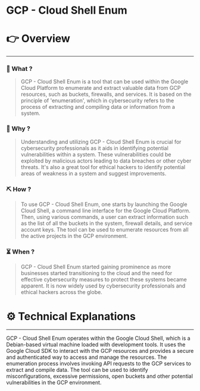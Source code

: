 # GCP - Cloud Shell Enum


# 👉 Overview

---

### 👀 What ?

> GCP - Cloud Shell Enum is a tool that can be used within the Google Cloud Platform to enumerate and extract valuable data from GCP resources, such as buckets, firewalls, and services. It is based on the principle of 'enumeration', which in cybersecurity refers to the process of extracting and compiling data or information from a system.
> 

### 🧐 Why ?

> Understanding and utilizing GCP - Cloud Shell Enum is crucial for cybersecurity professionals as it aids in identifying potential vulnerabilities within a system. These vulnerabilities could be exploited by malicious actors leading to data breaches or other cyber threats. It's also a great tool for ethical hackers to identify potential areas of weakness in a system and suggest improvements.
> 

### ⛏️ How ?

> To use GCP - Cloud Shell Enum, one starts by launching the Google Cloud Shell, a command line interface for the Google Cloud Platform. Then, using various commands, a user can extract information such as the list of all the buckets in the system, firewall details, and service account keys. The tool can be used to enumerate resources from all the active projects in the GCP environment.
> 

### ⏳ When ?

> GCP - Cloud Shell Enum started gaining prominence as more businesses started transitioning to the cloud and the need for effective cybersecurity measures to protect these systems became apparent. It is now widely used by cybersecurity professionals and ethical hackers across the globe.
> 

# ⚙️ Technical Explanations

---

GCP - Cloud Shell Enum operates within the Google Cloud Shell, which is a Debian-based virtual machine loaded with development tools. It uses the Google Cloud SDK to interact with the GCP resources and provides a secure and authenticated way to access and manage the resources. The enumeration process involves invoking API requests to the GCP services to extract and compile data. The tool can be used to identify misconfigurations, excessive permissions, open buckets and other potential vulnerabilities in the GCP environment.
